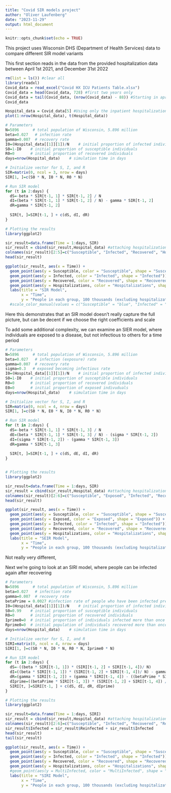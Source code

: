 ---
title: "Covid SIR models project"
author: "Oliver Laufenberg"
date: "2023-11-29"
output: html_document
---

```{r setup, include=FALSE}
knitr::opts_chunk$set(echo = TRUE)
```
This project uses Wisconsin DHS (Department of Health Services) data to compare different SIR model variants

This first section reads in the data from the provided hospitalization data between April 1st 2021, and December 31st 2022
```{r}
rm(list = ls()) #clear all
library(readxl)
Covid_data = read_excel("Covid HX ICU Patients Table.xlsx")
Covid_data = head(Covid_data, 728) #first two years only
Covid_data = tail(Covid_data, (nrow(Covid_data) - 88)) #Starting in april, 88 days after the start of the year, the data was weird before then
Covid_data

Hospital_data = Covid_data[5] #Using only the inpatient hospitalizations
plot(1:nrow(Hospital_data), t(Hospital_data))

```


```{r}
# Parameters
N=5896      # total population of Wisconsin, 5.896 million
beta=0.027   # infection rate
gamma=0.007  # recovery rate
I0=(Hospital_data[[1]][1])/N    # initial proportion of infected individuals
S0=1-I0    # initial proportion of susceptible individuals
R0=0       # initial proportion of recovered individuals
days=nrow(Hospital_data)    # simulation time in days

# Initialize vector for S, I, and R
SIR=matrix(0, ncol = 3, nrow = days)
SIR[1, ]=c(S0 * N, I0 * N, R0 * N)

# Run SIR model
for (t in 2:days) {
  dS=-beta * SIR[t-1, 1] * SIR[t-1, 2] / N
  dI=(beta * SIR[t-1, 1] * SIR[t-1, 2] / N) - gamma * SIR[t-1, 2]
  dR=gamma * SIR[t-1, 2]
  
  SIR[t, ]=SIR[t-1, ] + c(dS, dI, dR)
}

# Plotting the results
library(ggplot2)

sir_result=data.frame(Time = 1:days, SIR)
sir_result = cbind(sir_result,Hospital_data) #attaching hospitalization data to plot against model
colnames(sir_result)[2:5]=c("Susceptible", "Infected", "Recovered", "Hospitalizations")
head(sir_result)

ggplot(sir_result, aes(x = Time)) +
  geom_point(aes(y = Susceptible, color = "Susceptible", shape = "Susceptible")) +
  geom_point(aes(y = Infected, color = "Infected", shape = "Infected")) +
  geom_point(aes(y = Recovered, color = "Recovered", shape = "Recovered")) +
  geom_point(aes(y = Hospitalizations, color = "Hospitalizations", shape = "Hospitalizations")) +
  labs(title = "SIR Model",
       x = "Time",
       y = "People in each group, 100 thousands (excluding hospitalizations)")
  #scale_color_manual(values = c("Susceptible" = "blue", "Infected" = "red", "Recovered" = "green"))


```
Here this demonstrates that an SIR model doesn't really capture the full picture, but can be decent if we choose the right coefficients and scale

To add some additional complexity, we can examine an SIER model, where individuals are exposed to a disease, but not infectious to others for a time period
```{r}
# Parameters
N=5896      # total population of Wisconsin, 5.896 million
beta=0.027   # infection (exposure) rate
gamma=0.007  # recovery rate
sigma=0.3   # exposed becoming infectious rate
I0=(Hospital_data[[1]][1])/N    # initial proportion of infected individuals
S0=1-I0    # initial proportion of susceptible individuals
R0=0       # initial proportion of recovered individuals
E0=0       # initial proportion of exposed indivuduals
days=nrow(Hospital_data)    # simulation time in days

# Initialize vector for S, I, and R
SIR=matrix(0, ncol = 4, nrow = days)
SIR[1, ]=c(S0 * N, E0 * N, I0 * N, R0 * N)

# Run SIR model
for (t in 2:days) {
  dS=-beta * SIR[t-1, 1] * SIR[t-1, 3] / N
  dE=(beta * SIR[t-1, 1] * SIR[t-1, 3] / N) - (sigma * SIR[t-1, 2])
  dI=(sigma * SIR[t-1, 2]) - (gamma * SIR[t-1, 3])
  dR=gamma * SIR[t-1, 3]
  
  SIR[t, ]=SIR[t-1, ] + c(dS, dE, dI, dR)
}


# Plotting the results
library(ggplot2)

sir_result=data.frame(Time = 1:days, SIR)
sir_result = cbind(sir_result,Hospital_data) #attaching hospitalization data to plot against model
colnames(sir_result)[2:6]=c("Susceptible", "Exposed", "Infected", "Recovered", "Hospitalizations")
head(sir_result)

ggplot(sir_result, aes(x = Time)) +
  geom_point(aes(y = Susceptible, color = "Susceptible", shape = "Susceptible")) +
  geom_point(aes(y = Exposed, color = "Exposed", shape = "Exposed")) + 
  geom_point(aes(y = Infected, color = "Infected", shape = "Infected")) +
  geom_point(aes(y = Recovered, color = "Recovered", shape = "Recovered")) +
  geom_point(aes(y = Hospitalizations, color = "Hospitalizations", shape = "Hospitalizations")) +
  labs(title = "SEIR Model",
       x = "Time",
       y = "People in each group, 100 thousands (excluding hospitalizations)")


```
Not really very different, 


Next we're going to look at an SIRI model, where people can be infected again after recovering
```{r}
# Parameters
N=5896      # total population of Wisconsin, 5.896 million
beta=0.027   # infection rate
gamma=0.007  # recovery rate
betaPrime = 0.0027 #infection rate of people who have been infected previously
I0=(Hospital_data[[1]][1])/N    # initial proportion of infected individuals
S0=0.99    # initial proportion of susceptible individuals
R0=0       # initial proportion of recovered individuals
Iprime0=0  # initial proportion of individuals infected more than once
Rprime0=0  # initial population of individuals recovered more than once
days=nrow(Hospital_data)    # simulation time in days

# Initialize vector for S, I, and R
SIRI=matrix(0, ncol = 4, nrow = days)
SIRI[1, ]=c(S0 * N, I0 * N, R0 * N, Iprime0 * N)

# Run SIR model
for (t in 2:days) {
  dS=-((beta * SIRI[t-1, 1]) * (SIRI[t-1, 2] + SIRI[t-1, 4])/ N)
  dI=((beta * SIRI[t-1, 1]) * (SIRI[t-1, 2] + SIRI[t-1, 4])/ N) - gamma * SIRI[t-1, 2]
  dR=(gamma * SIRI[t-1, 2]) + (gamma * SIRI[t-1, 4]) - ((betaPrime * SIRI[t-1, 3]) * (SIRI[t-1, 2] + SIRI[t-1, 4]) / N)
  dIprime=((betaPrime * SIRI[t-1, 3]) * (SIRI[t-1, 2] + SIRI[t-1, 4]) / N) - gamma * SIRI[t-1, 4]
  SIRI[t, ]=SIRI[t-1, ] + c(dS, dI, dR, dIprime)
}

# Plotting the results
library(ggplot2)

sir_result=data.frame(Time = 1:days, SIRI)
sir_result = cbind(sir_result,Hospital_data) #attaching hospitalization data to plot against model
colnames(sir_result)[2:6]=c("Susceptible", "Infected", "Recovered", "Reinfected", "Hospitalizations")
sir_result$Infected = sir_result$Reinfected + sir_result$Infected
head(sir_result)
tail(sir_result)

ggplot(sir_result, aes(x = Time)) +
  geom_point(aes(y = Susceptible, color = "Susceptible", shape = "Susceptible")) +
  geom_point(aes(y = Infected, color = "Infected", shape = "Infected")) +
  geom_point(aes(y = Recovered, color = "Recovered", shape = "Recovered")) +
  geom_point(aes(y = Hospitalizations, color = "Hospitalizations", shape = "Hospitalizations")) +
  #geom_point(aes(y = MultiInfected, color = "MultiInfected", shape = "MultiInfected")) +
  labs(title = "SIRI Model",
       x = "Time",
       y = "People in each group, 100 thousands (excluding hospitalizations)")


```

